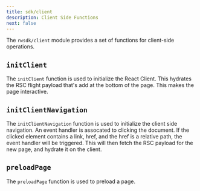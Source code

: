 ```yaml
---
title: sdk/client
description: Client Side Functions
next: false
---
```


The `rwsdk/client` module provides a set of functions for client-side operations.

## `initClient`

The `initClient` function is used to initialize the React Client. This hydrates the RSC flight payload that's add at the bottom of the page. This makes the page interactive.

## `initClientNavigation`

The `initClientNavigation` function is used to initialize the client side navigation. An event handler is assocated to clicking the document. If the clicked element contains a link, href, and the href is a relative path, the event handler will be triggered. This will then fetch the RSC payload for the new page, and hydrate it on the client.

## `preloadPage`

The `preloadPage` function is used to preload a page.

